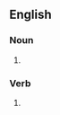 {{also|Hotdogs|hot dogs|hot-dogs|Hot Dogs}}

==English==

===Noun===
{{head|en|noun plural form}}

# {{plural of|hotdog|lang=en}}

===Verb===
{{head|en|verb form}}

# {{en-third-person singular of|hotdog}}